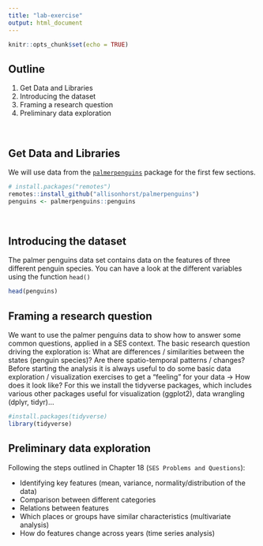 ```yaml
---
title: "lab-exercise"
output: html_document
---
```


```r
knitr::opts_chunk$set(echo = TRUE)
```

## Outline

1. Get Data and Libraries
2. Introducing the dataset
3. Framing a research  question
4. Preliminary data exploration

<br>

## Get Data and Libraries

We will use data from the [`palmerpenguins`](https://github.com/allisonhorst/palmerpenguins) package for the first few sections.

```r
# install.packages("remotes")
remotes::install_github("allisonhorst/palmerpenguins")
penguins <- palmerpenguins::penguins
```


<br>

## Introducing the dataset
The palmer penguins data set contains data on the features of three different penguin species. You can have a look at the different variables using the function `head()` 

```r
head(penguins)
```


## Framing a research question

We want to use the palmer penguins data to show how to answer some common questions, applied in a SES context. 
The basic research question driving the exploration is: What are differences / similarities between the states (penguin species)? Are there spatio-temporal patterns / changes? 
Before starting the analysis it is always useful to do some basic data exploration / visualization exercises to get a "feeling" for your data -> How does it look like? For this we install the tidyverse packages, which includes various other packages useful for visualization (ggplot2), data wrangling (dplyr, tidyr)...

```r
#install.packages(tidyverse)
library(tidyverse)


```


## Preliminary data exploration

Following the steps outlined in Chapter 18 (`SES Problems and Questions`):

- Identifying key features (mean, variance, normality/distribution of the data)
- Comparison between different categories
- Relations between features
- Which places or groups have similar characteristics (multivariate analysis)
- How do features change across years (time series analysis)




